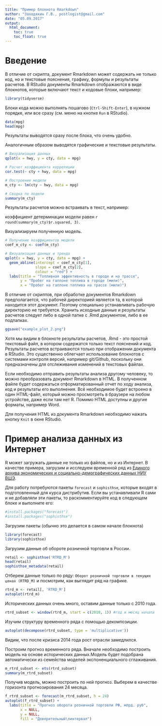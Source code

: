 ```yaml
---
title: "Пример блокнота Rmarkdown"
author: "Заходякин Г.В., postlogist@gmail.com"
date: "05.09.2017"
output: 
  html_document: 
    toc: true
    toc_float: true
---
```


# Введение

В отличие от скрипта, документ Rmarkdown может содержать не только код, но и текстовые пояснения, графику, формулы и результаты расчетов. В RStudio документы Rmarkdown отображаются в виде блокнотов, которые включают текст и кодовые блоки, например:

```r

library(tidyverse)

```


Блоки кода можно выполнять пошагово (`Ctrl-Shift-Enter`), в нужном порядке, или все сразу (см. меню на кнопке `Run` в RStudio).


```r

data(mpg)
head(mpg)

```

Результаты выводятся сразу после блока, что очень удобно.

Аналогичным образом выводятся графические и текстовые результаты.

```r

# Визуализация данных
qplot(x = hwy, y = cty, data = mpg)

# Расчет коэффициента корреляции
cor.test(~ cty + hwy, data = mpg) 

```


```r

# Построение модели
m_cty <- lm(cty ~ hwy, data = mpg)

# Сводка по подели
summary(m_cty) 

```

Результаты расчетов можно встраивать в текст, например: 

коэффициент детерминации модели равен `r round(summary(m_cty)$r.squared, 3)`.

Визуализируем полученную модель.

```r

# Получение коэффициентов модели
coef_m_cty <- coef(m_cty)

# Визуализация данных и тренда
qplot(x = hwy, y = cty, data = mpg) +
  geom_abline(intercept = coef_m_cty[1], 
              slope = coef_m_cty[2],
              colour = "red") +
  labs(title = "Топливная эффективность в городе и на трассе",
       y = "Пробег на галлоне топлива в городе (мили)",
       x = "Пробег на галлоне топлива на трассе (мили)") 
```

В отличие от скриптов, при обработке документов Rmarkdown предполагается, что рабочей директорией является та, в которой находится этот документ. Поэтому специально устанавливать рабочую директорию не требуется. 
Хранить исходные данные и результаты расчетов следует либо в одной папке с .Rmd документом, либо в ее подпапках. 

```r

ggsave("example_plot_2.png")

```

Хотя мы видим в блокноте результаты расчетов, .Rmd - это простой текcтовый файл, в котором содержатся только текст пояснений и код. Результаты расчетов встраиваются только при отображении документа в RStudio. Это существенно облегчает использование блокнотов с системами контроля версий, например git/Github, поскольку они предназначены для отслеживания изменений в текстовых файлах.

Если необходимо отправить результаты анализа другому человеку, то можно преобразовать документ Rmarkdown в HTML. В полученном файле будет содержаться отформатированный отчет по ходу анализа, код и результаты его выполнения. Всё необходимое будет встроено в один HTML-файл, который можно просмотреть в браузере на любом устройстве, даже если там нет R. Помимо HTML доступны и другие форматы, например Word.

Для получения HTML из документа Rmarkdown необходимо нажать кнопку `Knit` в окне RStudio.




# Пример анализа данных из Интернет

R может загружать данные не только из файлов, но и из Интернет. В качестве примера, загрузим и исследуем временной ряд из [Единого архива экономических и социально-демографических данных НИУ ВШЭ](http://sophist.hse.ru).

Для работу потребуются пакеты `forecast` и `sophisthse`, которые входят в подготовленный для курса дистрибутив. Если вы устанавливали R сами и не добавляли эти пакеты, то раскомментируйте код в следующем блоке и выполните его:

```r
#install.packages("forecast")
#install.packages("sophisthse")
```


Загрузим пакеты (обычно это делается в самом начале блокнота)

```r
library(forecast)
library(sophisthse)
```


Загрузим данные об обороте розничной торговли в России.

```r
retail <- sophisthse('RTRD_M')
head(retail)
sophisthse_metadata(retail)
```

Отберем данные только по ряду: `Оборот розничной торговли в текущих ценах (RTRD_M)` и посмотрим, как выглядит ряд на графике.

```r

rtrd_m <- retail[, 'RTRD_M']
autoplot(rtrd_m)

```


Исторических данных очень много, оставим данные только с 2010 года.


```r

rtrd_subset <- window(rtrd_m, start = c(2010, 1)) #год и месяц начала

```

Изучим структуру временного ряда с помощью декомпозиции.

```r

autoplot(decompose(rtrd_subset, type = 'multiplicative'))

```

Видим, что после кризиса 2014 года рост отрасли замедлился.

Построим прогноз временного ряда. Вначале необходимо построить модель на основе исторических данных.Модель будет подобрана автоматически из семейства моделей экспоненциального сглаживания. 

```r

m_rtrd_subset <- ets(rtrd_subset)
summary(m_rtrd_subset)

```

Получив модель, можно построить по ней прогноз. Выберем в качестве горизонта прогнозирования 24 месяца.

```r

f_rtrd_subset <- forecast(m_rtrd_subset, h = 24)
autoplot(f_rtrd_subset) +
  labs(title = "Прогноз оборота розничной торговли РФ, млрд. руб",
       x = NULL,
       y = NULL,
       fill = "Доверительный\nинтервал")

```


